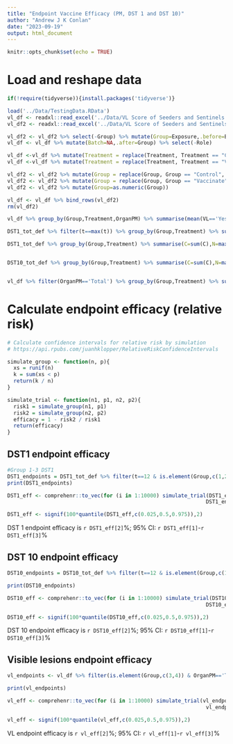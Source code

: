 ```yaml
---
title: "Endpoint Vaccine Efficacy (PM, DST 1 and DST 10)"
author: "Andrew J K Conlan"
date: "2023-09-19"
output: html_document
---
```


```r
knitr::opts_chunk$set(echo = TRUE)
```

# Load and reshape data

```r
if(!require(tidyverse)){install.packages('tidyverse')}

load('../Data/TestingData.RData')
vl_df <- readxl::read_excel('../Data/VL Score of Seeders and Sentinels.xlsx')
vl_df2 <- readxl::read_excel('../Data/VL Score of Seeders and Sentinels.xlsx',sheet=2)

vl_df2 <- vl_df2 %>% select(-Group) %>% mutate(Group=Exposure,.before=Batch) %>% select(-Exposure,-Role)
vl_df <- vl_df %>% mutate(Batch=NA,.after=Group) %>% select(-Role)

vl_df <-vl_df %>% mutate(Treatment = replace(Treatment, Treatment == "C", "Control"))
vl_df <-vl_df %>% mutate(Treatment = replace(Treatment, Treatment == "V", "Vaccinate"))

vl_df2 <- vl_df2 %>% mutate(Group = replace(Group, Group == "Control", 3))
vl_df2 <- vl_df2 %>% mutate(Group = replace(Group, Group == "Vaccinate", 4))
vl_df2 <- vl_df2 %>% mutate(Group=as.numeric(Group))

vl_df <- vl_df %>% bind_rows(vl_df2)
rm(vl_df2)
```

```r
vl_df %>% group_by(Group,Treatment,OrganPM) %>% summarise(mean(VL=='Yes')) %>% print(n=56)

DST1_tot_def %>% filter(t==max(t)) %>% group_by(Group,Treatment) %>% summarise(R/N_S)

DST1_tot_def %>% group_by(Group,Treatment) %>% summarise(C=sum(C),N=max(N_S)) %>% mutate(ratio=C/N)


DST10_tot_def %>% group_by(Group,Treatment) %>% summarise(C=sum(C),N=max(N_S)) %>% mutate(ratio=C/N)


vl_df %>% filter(OrganPM=='Total') %>% group_by(Group,Treatment) %>% summarise(VL=sum(VL=='Yes'),N=n()) 

```

# Calculate endpoint efficacy (relative risk)

```r
# Calculate confidence intervals for relative risk by simulation
# https://api.rpubs.com/juanhklopper/RelativeRiskConfidenceIntervals

simulate_group <- function(n, p){
  xs = runif(n)
  k = sum(xs < p)
  return(k / n)
}

simulate_trial <- function(n1, p1, n2, p2){
  risk1 = simulate_group(n1, p1)
  risk2 = simulate_group(n2, p2)
  efficacy = 1 - risk2 / risk1
  return(efficacy)
}

```

## DST1 endpoint efficacy

```r

#Group 1-3 DST1
DST1_endpoints = DST1_tot_def %>% filter(t==12 & is.element(Group,c(1,2,3))) %>% group_by(Treatment) %>% summarise(N=sum(S+R+C),I=sum(R+C))
print(DST1_endpoints)

DST1_eff <- comprehenr::to_vec(for (i in 1:10000) simulate_trial(DST1_endpoints$N[1],(DST1_endpoints$I[1])/(DST1_endpoints$N[1]),
                                                                DST1_endpoints$N[2],(DST1_endpoints$I[2])/(DST1_endpoints$N[2])))

DST1_eff <- signif(100*quantile(DST1_eff,c(0.025,0.5,0.975)),2)

```
DST 1 endpoint efficacy is `r DST1_eff[2]`%; 95% CI: `r DST1_eff[1]`-`r DST1_eff[3]`%

## DST 10 endpoint efficacy

```r

DST10_endpoints = DST10_tot_def %>% filter(t==12 & is.element(Group,c(1,2,3))) %>% group_by(Treatment) %>% summarise(N=sum(S+R+C),I=sum(R+C))

print(DST10_endpoints)

DST10_eff <- comprehenr::to_vec(for (i in 1:10000) simulate_trial(DST10_endpoints$N[1],(DST10_endpoints$I[1])/(DST10_endpoints$N[1]),
                                                                DST10_endpoints$N[2],(DST10_endpoints$I[2])/(DST10_endpoints$N[2])))

DST10_eff <- signif(100*quantile(DST10_eff,c(0.025,0.5,0.975)),2)

```

DST 10 endpoint efficacy is `r DST10_eff[2]`%; 95% CI: `r DST10_eff[1]`-`r DST10_eff[3]`%

## Visible lesions endpoint efficacy

```r
vl_endpoints <- vl_df %>% filter(is.element(Group,c(3,4)) & OrganPM=='Total')  %>% group_by(Treatment) %>% summarise(N=length(VL),I=sum(VL=='Yes'))

print(vl_endpoints)

vl_eff <- comprehenr::to_vec(for (i in 1:10000) simulate_trial(vl_endpoints$N[1],(vl_endpoints$I[1])/(vl_endpoints$N[1]),
                                                                vl_endpoints$N[2],(vl_endpoints$I[2])/(vl_endpoints$N[2])))

vl_eff <- signif(100*quantile(vl_eff,c(0.025,0.5,0.975)),2)

```

VL endpoint efficacy is `r vl_eff[2]`%; 95% CI: `r vl_eff[1]`-`r vl_eff[3]`%